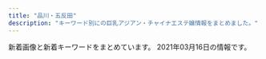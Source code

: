```yaml
---
title: "品川・五反田"
description: "キーワード別にの巨乳アジアン・チャイナエステ嬢情報をまとめました。"
---
```


新着画像と新着キーワードをまとめています。
2021年03月16日の情報です。

<DmmAffiliateIns />
<KeywordTable
  shops={
    [
    {
        "keywords": {},
        "name": "\u30d5\u30ed\u30fc\u30e9",
        "img_links": [],
        "url": "http://f-aroma.info/",
        "station": "JR\u54c1\u5ddd\u99c5\u9ad8\u8f2a\u53e3"
    },
    {
        "keywords": {
            "85": 2,
            "86": 2,
            "88": 2,
            "E": 8,
            "87": 4
        },
        "url": "http://es-mirei.com/",
        "station": "JR\u4e94\u53cd\u7530\u99c5\u897f\u53e3",
        "name": "\u7f8e\u4f36",
        "img_links": [
            "http://es-mirei.com/images/store/03.jpg",
            "http://es-mirei.com/images/returnStaffBtn.png",
            "http://es-mirei.com/images/store/04.jpg",
            "http://es-mirei.com/staffPhoto/s20180209180323.jpg",
            "http://es-mirei.com/images/s3Slider1Images/02.jpg",
            "http://es-mirei.com/images/store/02.jpg",
            "http://es-mirei.com/images/store/06.jpg",
            "http://es-mirei.com/staffPhoto/s20170911152114.jpg",
            "http://es-mirei.com/images/s3Slider1Images/03.jpg",
            "http://es-mirei.com/staffPhoto/s20170728165302.jpg",
            "http://es-mirei.com/staffPhoto/s20170908125528.jpg",
            "http://es-mirei.com/staffPhoto/b20180209180323.jpg",
            "http://es-mirei.com/staffPhoto/s20180613122502.jpg",
            "http://es-mirei.com/staffPhoto/b20170728165302.jpg",
            "http://es-mirei.com/staffPhoto/s20170728165536.jpg",
            "http://es-mirei.com/images/noImg.jpg",
            "http://es-mirei.com/staffPhoto/s20170911152129.jpg",
            "http://es-mirei.com/staffPhoto/b20170728165256.jpg",
            "http://es-mirei.com/staffPhoto/b20170911152114.jpg",
            "http://es-mirei.com/staffPhoto/b20180613122502.jpg",
            "http://es-mirei.com/staffPhoto/b20170728165536.jpg",
            "http://es-mirei.com/staffPhoto/b20170911152129.jpg",
            "http://es-mirei.com/images/store/05.jpg",
            "http://es-mirei.com/staffPhoto/s20170728165256.jpg",
            "http://es-mirei.com/staffPhoto/b20170908125528.jpg",
            "http://es-mirei.com/images/store/01.jpg",
            "http://es-mirei.com/images/s3Slider1Images/01.jpg"
        ]
    },
    {
        "img_links": [
            "http://hi-msg.com/tonpoh/images/no.png",
            "http://hi-msg.com/tonpoh/images/l.png",
            "http://hi-msg.com/tonpoh/images/s4.jpg",
            "http://hi-msg.com/tonpoh/images/ll.png",
            "http://hi-msg.com/tonpoh/images/s1.png",
            "http://hi-msg.com/tonpoh/images/p-12.jpg",
            "http://hi-msg.com/tonpoh/images/line.png",
            "http://hi-msg.com/tonpoh/images/p-6.jpg",
            "http://hi-msg.com/tonpoh/images/s5.png",
            "http://hi-msg.com/tonpoh/images/p-5.jpg",
            "http://hi-msg.com/tonpoh/images/p-9-1.jpg",
            "http://hi-msg.com/tonpoh/images/p-2.jpg",
            "http://hi-msg.com/tonpoh/images/p-11-1.jpg",
            "http://hi-msg.com/tonpoh/images/fla-3.png",
            "http://hi-msg.com/tonpoh/images/botton.png",
            "http://hi-msg.com/tonpoh/images/p-8.jpg",
            "http://hi-msg.com/tonpoh/images/p-10.jpg",
            "http://hi-msg.com/tonpoh/images/p-9.jpg",
            "http://hi-msg.com/tonpoh/images/p-12-1.jpg",
            "http://hi-msg.com/tonpoh/images/p-14.jpg",
            "http://hi-msg.com/tonpoh/images/p-13-1.jpg",
            "http://hi-msg.com/tonpoh/images/fla.png",
            "http://hi-msg.com/tonpoh/images/fla-1.png",
            "http://hi-msg.com/tonpoh/images/p-10-1.jpg",
            "http://hi-msg.com/tonpoh/images/s6.png",
            "http://hi-msg.com/tonpoh/images/s9.png",
            "http://hi-msg.com/tonpoh/images/tit-staff.png",
            "http://hi-msg.com/tonpoh/images/p-13.jpg",
            "http://hi-msg.com/tonpoh/images/tit-sys.png",
            "http://hi-msg.com/tonpoh/images/p-0.jpg",
            "http://hi-msg.com/tonpoh/images/p-8-1.jpg",
            "http://hi-msg.com/tonpoh/images/p-4.jpg",
            "http://hi-msg.com/tonpoh/images/p-7-1.jpg",
            "http://hi-msg.com/tonpoh/images/p-1.jpg",
            "http://hi-msg.com/tonpoh/images/p-11.jpg",
            "http://hi-msg.com/tonpoh/images/p-6-1.jpg",
            "http://hi-msg.com/tonpoh/images/p-14-1.jpg",
            "http://hi-msg.com/tonpoh/images/s8.png",
            "http://hi-msg.com/tonpoh/images/p-7.jpg"
        ],
        "keywords": {},
        "name": "\u30c8\u30f3\u30dd\u30fc",
        "url": "http://hi-msg.com/tonpoh/",
        "station": "JR\u4e94\u53cd\u7530\u99c5\u897f\u53e3"
    },
    {
        "img_links": [
            "http://p-fly.work/staff/yuyu.jpg",
            "http://p-fly.work/images/tr.jpg",
            "http://p-fly.work/images/10.jpg",
            "http://p-fly.work/images/1.jpg",
            "http://p-fly.work/images/b3.jpg",
            "http://p-fly.work/images/sys1.jpg",
            "http://p-fly.work/staff/yuki.jpg",
            "http://p-fly.work/images/line.png",
            "http://p-fly.work/images/sys3.jpg",
            "http://p-fly.work/images/int1.jpg",
            "http://p-fly.work/images/b2.jpg",
            "http://p-fly.work/img/sara1.jpg",
            "http://p-fly.work/images/int2.png",
            "http://p-fly.work/images/head.png",
            "http://p-fly.work/images/mobile.jpg",
            "http://p-fly.work/img/mai1.jpg",
            "http://p-fly.work/img/koko1.jpg",
            "http://p-fly.work/images/12.jpg",
            "http://p-fly.work/images/staff_t.png",
            "http://p-fly.work/staff/koko.jpg",
            "http://p-fly.work/images/b1.jpg",
            "http://p-fly.work/images/interior_t.png",
            "http://p-fly.work/img/yuyu1.jpg",
            "http://p-fly.work/images/sys2.jpg",
            "http://p-fly.work/images/sys4.png",
            "http://p-fly.work/images/7.jpg",
            "http://p-fly.work/images/ac1.jpg",
            "http://p-fly.work/images/news.jpg",
            "http://p-fly.work/staff/mai.jpg",
            "http://p-fly.work/staff/sara.jpg"
        ],
        "station": "JR\u4e94\u53cd\u7530\u99c5\u897f\u53e3",
        "keywords": {},
        "url": "http://p-fly.work/",
        "name": "\u7d2b\u306e\u8776"
    },
    {
        "url": "http://www.relax-cs.com/",
        "station": "JR\u4e94\u53cd\u7530\u99c5\u897f\u53e3",
        "name": "\u30ea\u30e9\u30af\u30bc\u30fc\u30b7\u30e7\u30f3\u862d",
        "keywords": {},
        "img_links": [
            "http://www.relax-cs.com/ncss/top001.jpg",
            "http://www.relax-cs.com/ncss/tel.png",
            "http://www.relax-cs.com/ncss/top03.jpg",
            "http://www.relax-cs.com/ncss/nav/nav-005.jpg",
            "http://www.relax-cs.com/ncss/staff02.jpg",
            "http://www.relax-cs.com/ncss/staff01.jpg",
            "http://www.relax-cs.com/ncss/nav/nav-004.jpg",
            "http://www.relax-cs.com/ncss/nav/nav-001.jpg",
            "http://www.relax-cs.com/ncss/top02-left.jpg",
            "http://www.relax-cs.com/ncss/nav/nav-003.jpg",
            "http://www.relax-cs.com/ncss/nav/nav-002.jpg",
            "http://www.relax-cs.com/ncss/nav/nav-006.jpg"
        ]
    },
    {
        "url": "http://lacure.link/",
        "station": "\u6238\u8d8a\u9280\u5ea7\u99c5",
        "name": "\u30e9\u30ad\u30e5\u30a2",
        "keywords": {},
        "img_links": [
            "http://lacure.link/images/r6.jpg",
            "http://lacure.link/images/s1.jpg",
            "http://lacure.link/images/asali.jpg",
            "http://lacure.link/images/g5.jpg",
            "http://lacure.link/images/g0.jpg",
            "http://lacure.link/images/r4.jpg",
            "http://lacure.link/images/news.png",
            "http://lacure.link/images/g3.jpg",
            "http://lacure.link/images/kol.jpg",
            "http://lacure.link/images/sayuri.jpg",
            "http://lacure.link/images/r1.jpg",
            "http://lacure.link/images/g6.jpg",
            "http://lacure.link/images/r5.jpg",
            "http://lacure.link/images/face.png",
            "http://lacure.link/images/g1.jpg",
            "http://lacure.link/images/r3.jpg",
            "http://lacure.link/images/r2.jpg",
            "http://lacure.link/images/yuki.jpg",
            "http://lacure.link/images/top2.jpg",
            "http://lacure.link/images/g2.jpg",
            "http://lacure.link/images/gb01.png",
            "http://lacure.link/images/left3.png",
            "http://lacure.link/images/zi.png",
            "http://lacure.link/images/kiki.jpg",
            "http://lacure.link/images/s_staff.png"
        ]
    },
    {
        "keywords": {
            "C": 13
        },
        "url": "http://www.es-yuduki.com/",
        "name": "\u30de\u30c3\u30b5\u30fc\u30b8\u306e\u5915\u6708",
        "station": "JR\u4e94\u53cd\u7530\u99c5\u897f\u53e3",
        "img_links": [
            "http://www.es-yuduki.com/css/head.jpg",
            "http://www.es-yuduki.com/css/progress06.jpg",
            "http://www.es-yuduki.com/css/progress01.jpg",
            "http://www.es-yuduki.com/css/staff03-b.jpg",
            "http://www.es-yuduki.com/css/nav/change-007.jpg",
            "http://www.es-yuduki.com/css/kanban.jpg",
            "http://www.es-yuduki.com/css/staff00.jpg",
            "http://www.es-yuduki.com/css/nav/nav-007.jpg",
            "http://www.es-yuduki.com/css/staff02.jpg",
            "http://www.es-yuduki.com/css/coupon003.jpg",
            "http://www.es-yuduki.com/css/staff01-b.jpg",
            "http://www.es-yuduki.com/css/nav/nav-005.jpg",
            "http://www.es-yuduki.com/css/progress03.jpg",
            "http://www.es-yuduki.com/css/progress02.jpg",
            "http://www.es-yuduki.com/css/nav/change-001.jpg",
            "http://www.es-yuduki.com/css/nav/nav-002.jpg",
            "http://www.es-yuduki.com/css/staff02-b.jpg",
            "http://www.es-yuduki.com/css/staff03.jpg",
            "http://www.es-yuduki.com/css/progress08.jpg",
            "http://www.es-yuduki.com/css/progress04.jpg",
            "http://www.es-yuduki.com/css/nav/change-004.jpg",
            "http://www.es-yuduki.com/css/nav/change-002.jpg",
            "http://www.es-yuduki.com/css/nav/nav-001.jpg",
            "http://www.es-yuduki.com/css/nav/nav-0003.jpg",
            "http://www.es-yuduki.com/css/nav/change-005.jpg",
            "http://www.es-yuduki.com/css/main-top05.png",
            "http://www.es-yuduki.com/css/nav/nav-004.jpg",
            "http://www.es-yuduki.com/css/staff01.jpg",
            "http://www.es-yuduki.com/css/progress07.jpg",
            "http://www.es-yuduki.com/css/nav/change-0003.jpg",
            "http://www.es-yuduki.com/css/nav/nav-006.jpg",
            "http://www.es-yuduki.com/css/nav/change-006.jpg",
            "http://www.es-yuduki.com/css/progress05.jpg"
        ]
    },
    {
        "name": "\u3072\u307e\u308f\u308a",
        "keywords": {
            "C": 8
        },
        "url": "http://www.kenkou-house.info/",
        "station": "JR\u4e94\u53cd\u7530\u99c5\u6771\u53e3",
        "img_links": [
            "http://www.kenkou-house.info/img/m7.png",
            "http://www.kenkou-house.info/img/Himawari_468_60.png",
            "http://www.kenkou-house.info/img/m1.png",
            "http://www.kenkou-house.info/img/m2.png",
            "http://www.kenkou-house.info/img/Himawari_200_40.png",
            "http://www.kenkou-house.info/img/bottmo-ritght.png",
            "http://www.kenkou-house.info/img/Himawari_160_45.png",
            "http://www.kenkou-house.info/img/s22.jpg",
            "http://www.kenkou-house.info/img/head.png",
            "http://www.kenkou-house.info/img/s16.jpg",
            "http://www.kenkou-house.info/img/s12.jpg",
            "http://www.kenkou-house.info/img/m3.png",
            "http://www.kenkou-house.info/img/s11.jpg",
            "http://www.kenkou-house.info/img/m4.png",
            "http://www.kenkou-house.info/img/m6.png",
            "http://www.kenkou-house.info/img/bottmo-left.png",
            "http://www.kenkou-house.info/img/s20.jpg",
            "http://www.kenkou-house.info/img/body-.png",
            "http://www.kenkou-house.info/img/s15.jpg",
            "http://www.kenkou-house.info/img/s91.jpg",
            "http://www.kenkou-house.info/img/s4.jpg",
            "http://www.kenkou-house.info/img/s21.jpg",
            "http://www.kenkou-house.info/img/s33.jpg",
            "http://www.kenkou-house.info/img/door.png",
            "http://www.kenkou-house.info/img/s61.jpg",
            "http://www.kenkou-house.info/img/s17.jpg",
            "http://www.kenkou-house.info/img/Himawari_88_31.png",
            "http://www.kenkou-house.info/img/s7.jpg",
            "http://www.kenkou-house.info/img/m5.png",
            "http://www.kenkou-house.info/img/m8.png",
            "http://www.kenkou-house.info/img/play.png",
            "http://www.kenkou-house.info/img/s.png",
            "http://www.kenkou-house.info/img/s1.jpg",
            "http://www.kenkou-house.info/img/s14.jpg",
            "http://www.kenkou-house.info/img/s13.jpg"
        ]
    },
    {
        "station": "JR\u54c1\u5ddd\u99c5\u9ad8\u8f2a\u53e3",
        "keywords": {
            "C": 15
        },
        "name": "\u5eb7\u7984",
        "url": "http://www.kouroku-este.com/",
        "img_links": [
            "http://www.kouroku-este.com/img/staff/fff/s-fff2.jpg",
            "http://www.kouroku-este.com/img/system/service01.jpg",
            "http://www.kouroku-este.com/img/staff/eee/s-eee2.jpg",
            "http://www.kouroku-este.com/img/staff/fff/s-fff1.jpg",
            "http://www.kouroku-este.com/img/staff/ccc/ccc2.jpg",
            "http://www.kouroku-este.com/img/staff/aaa/aaa1.jpg",
            "http://www.kouroku-este.com/img/staff/eee/s-eee1.jpg",
            "http://www.kouroku-este.com/img/system/service02.jpg",
            "http://www.kouroku-este.com/img/staff/aaa/aaa2.jpg",
            "http://www.kouroku-este.com/img/top/listmark1.png",
            "http://www.kouroku-este.com/img/staff/ggg/ggg1.jpg",
            "http://www.kouroku-este.com/img/menu/info_r.jpg",
            "http://www.kouroku-este.com/img/staff/bbb/bbb1.jpg",
            "http://www.kouroku-este.com/img/staff/ccc/ccc1.jpg"
        ]
    },
    {
        "url": "https://tsukiwa.info/",
        "station": "JR\u4e94\u53cd\u7530\u99c5\u897f\u53e3",
        "img_links": [
            "https://tsukiwa.info/img/staff/mimi20202.jpg",
            "https://tsukiwa.info/img/event/20210128.png",
            "https://tsukiwa.info/img/bar_gallery.png",
            "https://tsukiwa.info/img/staff/koko3.jpg",
            "https://tsukiwa.info/img/event/camp03.jpg",
            "https://tsukiwa.info/img/news3.png",
            "https://tsukiwa.info/img/staff/mimi01.jpg",
            "https://tsukiwa.info/img/staff/sara243.jpg",
            "https://tsukiwa.info/img/staff/1B18DB0C-4C76-4A8F-972F-C1207E0FEBD1.jpeg",
            "https://tsukiwa.info/img/pickupGirl.png",
            "https://tsukiwa.info/img/akusesu-top0.jpg",
            "https://tsukiwa.info/img/news1.png",
            "https://tsukiwa.info/img/staff/rumi04.jpg",
            "https://tsukiwa.info/img/staff/yuna01.jpg",
            "https://tsukiwa.info/img/staff/ruru1.jpg",
            "https://tsukiwa.info/img/top_map.jpg",
            "https://tsukiwa.info/img/staff/sara244.jpg",
            "https://tsukiwa.info/img/staff/sara242.jpg",
            "https://tsukiwa.info/img/bar_profile.png",
            "https://tsukiwa.info/img/staff/rena01.jpg",
            "https://tsukiwa.info/img/staff/5B1348C8-81C8-4A36-8AF4-201F525E98EC.jpeg",
            "https://tsukiwa.info/img/staff/sara241.jpg",
            "https://tsukiwa.info/img/staff/no_image.jpg",
            "https://tsukiwa.info/img/staff/mimi202012.jpg",
            "https://tsukiwa.info/img/QRcode.png",
            "https://tsukiwa.info/img/staff/yuri001.jpg",
            "https://tsukiwa.info/img/staff/rumi02.jpg",
            "https://tsukiwa.info/img/staff/aya2101.jpg",
            "https://www.a-side.com/ad/koko/include/banner/koko_200x40.png",
            "https://tsukiwa.info/img/staff_top/20201219_1.jpg",
            "https://tsukiwa.info/img/bar_staff.png",
            "https://tsukiwa.info/img/staff_top/20201219_2.jpg"
        ],
        "keywords": {},
        "name": "\u6708\u306e\u548c"
    },
    {
        "keywords": {},
        "station": "JR\u4e94\u53cd\u7530\u99c5\u897f\u53e3",
        "img_links": [],
        "name": "\u7652\u3057\u30cf\u30a6\u30b9",
        "url": "https://i-house.aoaoeo.com/"
    },
    {
        "img_links": [
            "http://gotanda.pepper.jp/m049.png",
            "http://gotanda.pepper.jp/1-01.png",
            "http://gotanda.pepper.jp/m02272.jpg",
            "http://gotanda.pepper.jp/m048.png",
            "http://gotanda.pepper.jp/20151109231038834554.jpg",
            "http://gotanda.pepper.jp/gotanda001.jpg",
            "http://gotanda.pepper.jp/m173.jpg"
        ],
        "url": "http://gotanda.pepper.jp/",
        "keywords": {},
        "name": "\u4e94\u53cd\u7530\u30e1\u30c7\u30a3\u30ab\u30eb\u30a8\u30f3",
        "station": "JR\u4e94\u53cd\u7530\u99c5\u897f\u53e3"
    },
    {
        "img_links": [
            "http://hanagoromo.work/yuki.jpg",
            "http://hanagoromo.work/interior1.jpg",
            "http://hanagoromo.work/hitomi1.jpg",
            "http://hanagoromo.work/nana.jpg",
            "http://hanagoromo.work/mio.jpg",
            "http://hanagoromo.work/rina2.jpeg",
            "http://hanagoromo.work/1.jpg",
            "http://hanagoromo.work/ai3.jpg",
            "http://hanagoromo.work/yuna1.jpg",
            "http://hanagoromo.work/rie1.jpg",
            "http://hanagoromo.work/3.jpg",
            "http://hanagoromo.work/s1.png",
            "http://hanagoromo.work/b1.jpg",
            "http://hanagoromo.work/ta.png",
            "http://hanagoromo.work/b3.jpg",
            "http://hanagoromo.work/mio2.jpg",
            "http://hanagoromo.work/interior_t.jpg",
            "http://hanagoromo.work/main_top.jpg",
            "http://hanagoromo.work/yuyu.jpg",
            "http://hanagoromo.work/sayaka.jpg",
            "http://hanagoromo.work/miyuki.jpg",
            "http://hanagoromo.work/rina1.jpeg",
            "http://hanagoromo.work/nana2.jpg",
            "http://hanagoromo.work/6.jpg",
            "http://hanagoromo.work/eri.jpg",
            "http://hanagoromo.work/staff_t.jpg",
            "http://hanagoromo.work/ai2.jpg",
            "http://hanagoromo.work/4.jpg",
            "http://hanagoromo.work/hitomi2.jpg",
            "http://hanagoromo.work/sys.jpg",
            "http://hanagoromo.work/tina.jpg",
            "http://hanagoromo.work/b2.jpg",
            "http://hanagoromo.work/tina2.jpg",
            "http://hanagoromo.work/int2.jpg",
            "http://hanagoromo.work/miyuki1.jpg",
            "http://hanagoromo.work/2.jpg",
            "http://hanagoromo.work/yuna2.jpg",
            "http://hanagoromo.work/nana1.jpg",
            "http://hanagoromo.work/mens-esthe1.png",
            "http://hanagoromo.work/hitomi.jpg",
            "http://hanagoromo.work/yumi1.jpg",
            "http://hanagoromo.work/112.jpg",
            "http://hanagoromo.work/mio1.jpg",
            "http://hanagoromo.work/yumi.jpg",
            "http://hanagoromo.work/head.jpg"
        ],
        "name": "\u82b1\u8863",
        "station": "JR\u4e94\u53cd\u7530\u99c5",
        "url": "http://hanagoromo.work/",
        "keywords": {}
    },
    {
        "station": "JR\u4e94\u53cd\u7530\u99c5\u6771\u53e3",
        "url": "http://www.relax-fuyou.info/",
        "img_links": [
            "http://www.relax-fuyou.info/img/st181.jpg",
            "http://www.relax-fuyou.info/img/sta8.jpg",
            "http://www.relax-fuyou.info/img/sta1.jpg",
            "http://www.relax-fuyou.info/img/sta19.jpg",
            "http://www.relax-fuyou.info/img/st171.jpg",
            "http://www.relax-fuyou.info/img/st160.jpg",
            "http://www.relax-fuyou.info/img/st42.jpg",
            "http://www.relax-fuyou.info/img/r9.jpg",
            "http://www.relax-fuyou.info/img/st191.jpg",
            "http://www.relax-fuyou.info/img/st5.jpg",
            "http://www.relax-fuyou.info/img/st150.jpg",
            "http://www.relax-fuyou.info/img/st161.jpg",
            "http://www.relax-fuyou.info/img/sta16.jpg",
            "http://www.relax-fuyou.info/img/sta15.jpg",
            "http://www.relax-fuyou.info/img/st7.jpg",
            "http://www.relax-fuyou.info/img/top.jpg",
            "http://www.relax-fuyou.info/img/sta17.jpg",
            "http://www.relax-fuyou.info/img/sta20.jpg",
            "http://www.relax-fuyou.info/img/sta18.jpg",
            "http://www.relax-fuyou.info/img/st8.jpg",
            "http://www.relax-fuyou.info/img/st1.jpg",
            "http://www.relax-fuyou.info/img/st110.jpg",
            "http://www.relax-fuyou.info/img/st140.jpg",
            "http://www.relax-fuyou.info/img/st201.jpg",
            "http://www.relax-fuyou.info/img/st41.jpg",
            "http://www.relax-fuyou.info/img/st72.jpg",
            "http://www.relax-fuyou.info/img/st10.jpg",
            "http://www.relax-fuyou.info/img/sta5.jpg",
            "http://www.relax-fuyou.info/img/st17.jpg",
            "http://www.relax-fuyou.info/img/st11.jpg",
            "http://www.relax-fuyou.info/img/st71.jpg",
            "http://www.relax-fuyou.info/img/st141.jpg"
        ],
        "name": "\u8299\u84c9\uff5e\u30d5\u30e8\u30a6\uff5e",
        "keywords": {
            "C": 3,
            "84": 5,
            "90": 2,
            "87": 2,
            "G": 1,
            "86": 2,
            "D": 5,
            "88": 3,
            "E": 5
        }
    }
]
}
/>
<DmmAffiliateScript />
